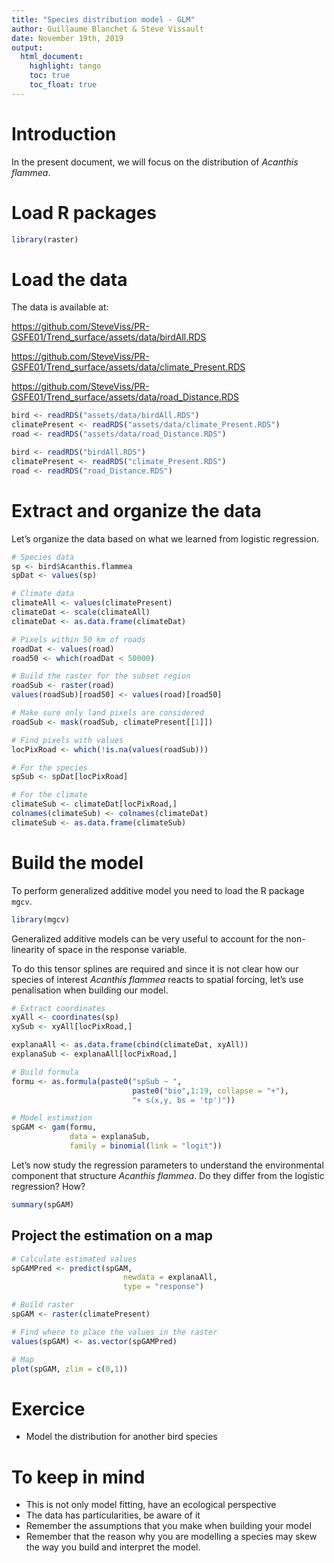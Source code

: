 ```yaml
---
title: "Species distribution model - GLM"
author: Guillaume Blanchet & Steve Vissault
date: November 19th, 2019
output:
  html_document:
    highlight: tango
    toc: true
    toc_float: true
---
```


# Introduction

In the present document, we will focus on the distribution of *Acanthis flammea*.

# Load R packages

```r
library(raster)
```

# Load the data

The data is available at: 

[https://github.com/SteveViss/PR-GSFE01/Trend_surface/assets/data/birdAll.RDS](BirdAll.RDS)

[https://github.com/SteveViss/PR-GSFE01/Trend_surface/assets/data/climate_Present.RDS](climate_Present.RDS)

[https://github.com/SteveViss/PR-GSFE01/Trend_surface/assets/data/road_Distance.RDS](road_Distance.RDS)

```r
bird <- readRDS("assets/data/birdAll.RDS")
climatePresent <- readRDS("assets/data/climate_Present.RDS")
road <- readRDS("assets/data/road_Distance.RDS")
```

```r
bird <- readRDS("birdAll.RDS")
climatePresent <- readRDS("climate_Present.RDS")
road <- readRDS("road_Distance.RDS")
```

# Extract and organize the data

Let's organize the data based on what we learned from logistic regression.

```r
# Species data
sp <- bird$Acanthis.flammea
spDat <- values(sp)

# Climate data
climateAll <- values(climatePresent)
climateDat <- scale(climateAll)
climateDat <- as.data.frame(climateDat)

# Pixels within 50 km of roads
roadDat <- values(road)
road50 <- which(roadDat < 50000)

# Build the raster for the subset region
roadSub <- raster(road)
values(roadSub)[road50] <- values(road)[road50]

# Make sure only land pixels are considered
roadSub <- mask(roadSub, climatePresent[[1]])

# Find pixels with values
locPixRoad <- which(!is.na(values(roadSub)))

# For the species
spSub <- spDat[locPixRoad]

# For the climate
climateSub <- climateDat[locPixRoad,]
colnames(climateSub) <- colnames(climateDat)
climateSub <- as.data.frame(climateSub)
```

# Build the model

To perform generalized additive model you need to load the R package `mgcv`.

```r
library(mgcv)
```

Generalized additive models can be very useful to account for the non-linearity of space in the response variable.

To do this tensor splines are required and since it is not clear how our species of interest *Acanthis flammea* reacts to spatial forcing, let's use penalisation when building our model.

```r
# Extract coordinates
xyAll <- coordinates(sp)
xySub <- xyAll[locPixRoad,]

explanaAll <- as.data.frame(cbind(climateDat, xyAll))
explanaSub <- explanaAll[locPixRoad,]

# Build formula
formu <- as.formula(paste0("spSub ~ ",
                           paste0("bio",1:19, collapse = "+"),
                           "+ s(x,y, bs = 'tp')"))

# Model estimation
spGAM <- gam(formu,
             data = explanaSub,
             family = binomial(link = "logit"))
```

Let's now study the regression parameters to understand the environmental component that structure *Acanthis flammea*. Do they differ from the logistic regression? How?

```r
summary(spGAM)
```

## Project the estimation on a map

```r
# Calculate estimated values
spGAMPred <- predict(spGAM,
                         newdata = explanaAll,
                         type = "response")

# Build raster
spGAM <- raster(climatePresent)

# Find where to place the values in the raster
values(spGAM) <- as.vector(spGAMPred)

# Map
plot(spGAM, zlim = c(0,1))
```

# Exercice

- Model the distribution for another bird species

# To keep in mind
- This is not only model fitting, have an ecological perspective
- The data has particularities, be aware of it
- Remember the assumptions that you make when building your model
- Remember that the reason why you are modelling a species may skew the way you build and interpret the model.
